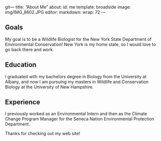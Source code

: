 git---
title: "About Me"
about:
  id: me
  template: broadside
  image: img/IMG_8602.JPG
editor: 
  markdown: 
    wrap: 72
---

::: {#me}
## Goals

My goal is to be a Wildlife Biologist for the New York State Department
of Environmental Conservation! New York is my home state, so I would
love to go back there and work.

## Education

I graduated with my bachelors degree in Biology from the University at
Albany, and now I am pursuing my masters in Wildlife and Conservation
Biology at the University of New Hampshire.

## Experience

I previously worked as an Environmental Intern and then as the Climate
Change Program Manager for the Seneca Nation Environmental Protection
Department.
:::

Thanks for checking out my web site!
